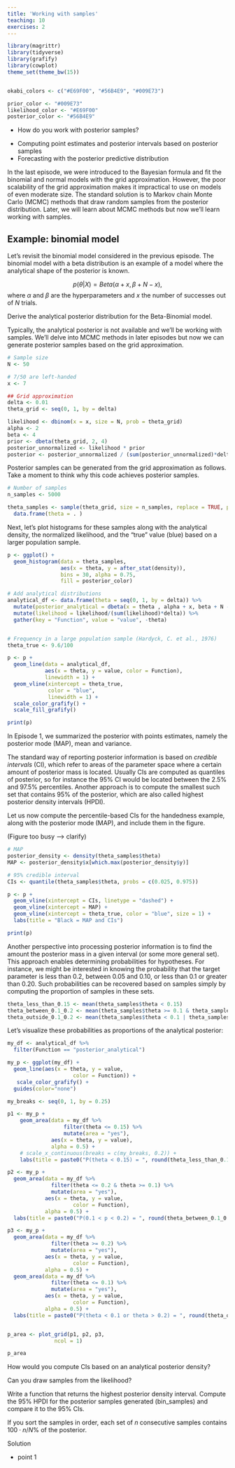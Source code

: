 ```yaml
---
title: 'Working with samples'
teaching: 10
exercises: 2
---
```



```r
library(magrittr)
library(tidyverse)
library(grafify)
library(cowplot)
theme_set(theme_bw(15))


okabi_colors <- c("#E69F00", "#56B4E9", "#009E73")

prior_color <- "#009E73"
likelihood_color <- "#E69F00"
posterior_color <- "#56B4E9"

```


:::::::::::::::::::::::::::::::::::::: questions 

- How do you work with posterior samples?

::::::::::::::::::::::::::::::::::::::::::::::::

::::::::::::::::::::::::::::::::::::: objectives


- Computing point estimates and posterior intervals based on posterior samples
- Forecasting with the posterior predictive distribution


::::::::::::::::::::::::::::::::::::::::::::::::

In the last episode, we were introduced to the Bayesian formula and fit the binomial and normal models with the grid approximation. However, the poor scalability of the grid approximation makes it impractical to use on models of even moderate size. The standard solution is to Markov chain Monte Carlo (MCMC) methods that draw random samples from the posterior distribution. Later, we will learn about MCMC methods but now we'll learn working with samples. 

## Example: binomial model

Let's revisit the binomial model considered in the previous episode. The binomial model with a beta distribution is an example of a model where the analytical shape of the posterior is known. 

$$p(\theta | X) = Beta(\alpha + x, \beta + N - x),$$
where $\alpha$ and $\beta$ are the hyperparameters and $x$ the number of successes out of $N$ trials. 

::::::::::::::::::::::::::::::::::::::::: challenge

Derive the analytical posterior distribution for the Beta-Binomial model.

::::::::::::::::::::::::::::::: solution


\begin{align}
p(\theta | X) &\propto  p(X | \theta) p(\theta) \\
              &= ... 
\end{align}


::::::::::::::::::::::::::::::::::::::::

:::::::::::::::::::::::::::::::::::::::::::::::::::


Typically, the analytical posterior is not available and we'll be working with samples. We'll delve into MCMC methods in later episodes but now we can generate posterior samples based on the grid approximation. 


```r
# Sample size
N <- 50

# 7/50 are left-handed
x <- 7

## Grid approximation
delta <- 0.01
theta_grid <- seq(0, 1, by = delta)

likelihood <- dbinom(x = x, size = N, prob = theta_grid)
alpha <- 2
beta <- 4
prior <- dbeta(theta_grid, 2, 4)
posterior_unnormalized <- likelihood * prior
posterior <- posterior_unnormalized / (sum(posterior_unnormalized)*delta)

```

Posterior samples can be generated from the grid approximation as follows. Take a moment to think why this code achieves posterior samples. 

```r
# Number of samples
n_samples <- 5000

theta_samples <- sample(theta_grid, size = n_samples, replace = TRUE, prob = posterior) %>% 
  data.frame(theta = . )
```


Next, let's plot histograms for these samples along with the analytical density, the normalized likelihood, and the "true" value (blue) based on a larger population sample. 

```r

p <- ggplot() +
  geom_histogram(data = theta_samples, 
                 aes(x = theta, y = after_stat(density)),
                 bins = 30, alpha = 0.75, 
                 fill = posterior_color)

# Add analytical distributions
analytical_df <- data.frame(theta = seq(0, 1, by = delta)) %>%
  mutate(posterior_analytical = dbeta(x = theta , alpha + x, beta + N - x)) %>%
  mutate(likelihood = likelihood/(sum(likelihood)*delta)) %>%
  gather(key = "Function", value = "value", -theta)


# Frequency in a large population sample (Hardyck, C. et al., 1976)
theta_true <- 9.6/100

p <- p +
  geom_line(data = analytical_df,
            aes(x = theta, y = value, color = Function),
            linewidth = 1) +
  geom_vline(xintercept = theta_true,
             color = "blue",
             linewidth = 1) +
  scale_color_grafify() +
  scale_fill_grafify()

print(p)

```


In Episode 1, we summarized the posterior with points estimates, namely the posterior mode (MAP), mean and variance. 

The standard way of reporting posterior information is based on *credible intervals* (CI), which refer to areas of the parameter space where a certain amount of posterior mass is located. Usually CIs are computed as quantiles of posterior, so for instance the 95\% CI would be located between the 2.5\% and 97.5\% percentiles. Another approach is to compute the smallest such set that contains 95\% of the posterior, which are also called highest posterior density intervals (HPDI). 

Let us now compute the percentile-based CIs for the handedness example, along with the posterior mode (MAP), and include them in the figure. 

(Figure too busy --> clarify)

```r

# MAP
posterior_density <- density(theta_samples$theta)
MAP <- posterior_density$x[which.max(posterior_density$y)]

# 95% credible interval
CIs <- quantile(theta_samples$theta, probs = c(0.025, 0.975))

p <- p +
  geom_vline(xintercept = CIs, linetype = "dashed") + 
  geom_vline(xintercept = MAP) +
  geom_vline(xintercept = theta_true, color = "blue", size = 1) +
  labs(title = "Black = MAP and CIs")

print(p)
```


Another perspective into processing posterior information is to find the amount the posterior mass in a given interval (or some more general set). This approach enables determining probabilities for hypotheses. For instance, we might be interested in knowing the probability that the target parameter is less than 0.2, between 0.05 and 0.10, or less than 0.1 or greater than 0.20. Such probabilities can be recovered based on samples simply by computing the proportion of samples in these sets. 

```r

theta_less_than_0.15 <- mean(theta_samples$theta < 0.15)
theta_between_0.1_0.2 <- mean(theta_samples$theta >= 0.1 & theta_samples$theta <= 0.2)
theta_outside_0.1_0.2 <- mean(theta_samples$theta < 0.1 | theta_samples$theta > 0.2)

```

Let's visualize these probabilities as proportions of the analytical posterior:

```r

my_df <- analytical_df %>% 
  filter(Function == "posterior_analytical")

my_p <- ggplot(my_df) + 
  geom_line(aes(x = theta, y = value,
                     color = Function)) + 
   scale_color_grafify() +
  guides(color="none")

my_breaks <- seq(0, 1, by = 0.25)

p1 <- my_p + 
    geom_area(data = my_df %>% 
                  filter(theta <= 0.15) %>% 
                  mutate(area = "yes"), 
              aes(x = theta, y = value), 
              alpha = 0.5) + 
    # scale_x_continuous(breaks = c(my_breaks, 0.2)) +
    labs(title = paste0("P(theta < 0.15) = ", round(theta_less_than_0.15, 3)))

p2 <- my_p + 
  geom_area(data = my_df %>% 
              filter(theta <= 0.2 & theta >= 0.1) %>% 
              mutate(area = "yes"), 
            aes(x = theta, y = value,
                     color = Function), 
            alpha = 0.5) + 
  labs(title = paste0("P(0.1 < p < 0.2) = ", round(theta_between_0.1_0.2, 3)))

p3 <- my_p + 
  geom_area(data = my_df %>% 
              filter(theta >= 0.2) %>% 
              mutate(area = "yes"), 
            aes(x = theta, y = value,
                     color = Function), 
            alpha = 0.5) + 
  geom_area(data = my_df %>% 
              filter(theta <= 0.1) %>% 
              mutate(area = "yes"), 
            aes(x = theta, y = value,
                     color = Function), 
            alpha = 0.5) +
  labs(title = paste0("P(theta < 0.1 or theta > 0.2) = ", round(theta_outside_0.1_0.2, 3)))


p_area <- plot_grid(p1, p2, p3,
               ncol = 1)

p_area

```




::::::::::::::::::::::::::::::::::::: discussion

How would you compute CIs based on an analytical posterior density?

Can you draw samples from the likelihood?

:::::::::::::::::::::::::::::::::::::::::::::::


::::::::::::::::::::::::::::::::::::: challenge

Write a function that returns the highest posterior density interval. Compute the 95% HPDI for the posterior samples generated (bin_samples) and compare it to the 95% CIs.


:::::::::::::::::::::: hint

If you sort the samples in order, each set of $n$ consecutive samples contains $100 \cdot n/N \%$ of the posterior. 

:::::::::::::::::::::::::::


:::::::::::::::::::::::::::: solution

Solution
:::::::::::::::::::::::::::::::::::::


:::::::::::::::::::::::::::::::::::::::::::::::


::::::::::::::::::::::::::::::::::::: keypoints 

- point 1

::::::::::::::::::::::::::::::::::::::::::::::::

